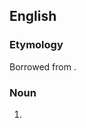 {{also|feu de joie}}
==English==

===Etymology===
Borrowed from {{bor|en|fr|feu de joie|lit=fire of joy}}.

===Noun===
{{en-noun|feux-de-joie}}

# {{alternative form of|en|feu de joie}}
